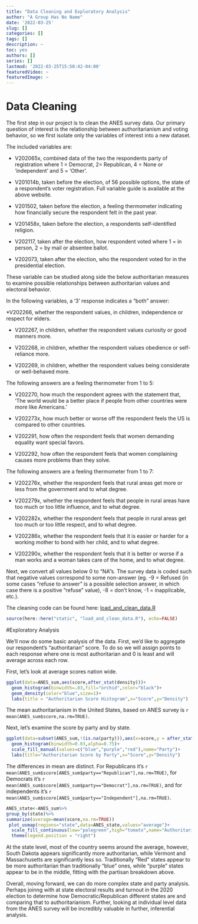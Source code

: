 ```yaml
---
title: "Data Cleaning and Exploratory Analysis"
author: "A Group Has No Name"
date: '2022-03-25'
slug: []
categories: []
tags: []
description: ~
toc: yes
authors: []
series: []
lastmod: '2022-03-25T15:50:42-04:00'
featuredVideo: ~
featuredImage: ~
---
```

# Data Cleaning

The first step in our project is to clean the ANES survey data. Our primary question of interest is the relationship between authoritarianism and voting behavior, so we first isolate only the variables of interest into a new dataset.

The included variables are:

* V202065x, combined data of the two the respondents party of registration where 1 = Democrat, 2= Republican, 4 = None or 'independent' and 5 = 'Other'.

* V201014b, taken before the election, of 56 possible options, the state of a respondent's voter registration. Full variable guide is available at the above website.

* V201502, taken before the election, a feeling thermometer indicating how financially secure the respondent felt in the past year.

* V201458x, taken before the election, a respondents self-identified religion.

* V202117, taken after the election, how respondent voted where 1 = in person, 2 = by mail or absentee ballot.

* V202073, taken after the election, who the respondent voted for in the presidential election.

These variable can be studied along side the below authoritarian measures to examine possible relationships between authoritarian values and electoral behavior.

In the following variables, a '3' response indicates a "both" answer:

*V202266, whether the respondent values, in children, independence or respect for elders.

* V202267, in children, whether the respondent values curiosity or good manners more.

* V202268, in children, whether the respondent values obedience or self-reliance more.

* V202269, in children, whether the respondent values being considerate or well-behaved more.

The following answers are a feeling thermometer from 1 to 5:

* V202270, how much the respondent agrees with the statement that, ‘The world would be a better place if people from other countries were more like Americans.’

* V202273x, how much better or worse off the respondent feels the US is compared to other countries.
 
* V202291, how often the respondent feels that women demanding equality want special favors.

* V202292, how often the respondent feels that women complaining causes more problems than they solve.

The following answers are a feeling thermometer from 1 to 7:

* V202276x, whether the respondent feels that rural areas get more or less from the government and to what degree.

* V202279x, whether the respondent feels that people in rural areas have too much or too little influence, and to what degree.

* V202282x, whether the respondent feels that people in rural areas get too much or too little respect, and to what degree.

* V202286x, whether the respondent feels that it is easier or harder for a working mother to bond with her child, and to what degree.

* V202290x, whether the respondent feels that it is better or worse if a man works and a woman takes care of the home, and to what degree.

Next, we convert all values below 0 to "NA"s. The survey data is coded such that negative values correspond to some non-answer (eg. -9 = Refused (in some cases "refuse to answer" is a possible selection answer, in which case there is a positive "refuse" value), -8 = don't know, -1 = inapplicable, etc.). 

The cleaning code can be found here: [load_and_clean_data.R](/load_and_clean_data.R)
```r
source(here::here("static", "load_and_clean_data.R"), echo=FALSE)
```


#Exploratory Analysis

We'll now do some basic analysis of the data. First, we'd like to aggregate our respondent's "authoritarian" score. To do so we will assign points to each response where one is most authoritarian and 0 is least and will average across each row.


First, let's look at average scores nation wide.

```r
ggplot(data=ANES_sum,aes(score,after_stat(density)))+
  geom_histogram(binwidth=.03,fill="orchid",color="black")+
  geom_density(color="blue",size=1)+
  labs(title = "Authoritarian Score Histogram",x="Score",y="Density")

```
The mean authoritarianism in the United States, based on ANES survey is `r mean(ANES_sum$score,na.rm=TRUE)`.

Next, let's examine the score by party and by state.


```r
ggplot(data=subset(ANES_sum,!(is.na(party))),aes(x=score,y = after_stat(density),fill=party))+
  geom_histogram(binwidth=0.03,alpha=0.75)+
  scale_fill_manual(values=c("blue","purple","red"),name="Party")+
  labs(title="Authoritarian Score by Party",x="Score",y="Density")
```

The differences in mean are distinct. For Republicans it's `r mean(ANES_sum$score[ANES_sum$party=="Republican"],na.rm=TRUE)`, for Democrats it's `r mean(ANES_sum$score[ANES_sum$party=="Democrat"],na.rm=TRUE)`, and for independents it's `r mean(ANES_sum$score[ANES_sum$party=="Independent"],na.rm=TRUE)`.

```r
ANES_state<-ANES_sum%>%
group_by(state)%>%
summarize(average=mean(score,na.rm=TRUE))
 plot_usmap(regions="state",data=ANES_state,values="average")+
  scale_fill_continuous(low="palegreen",high="tomato",name="Authoritarianism")+
  theme(legend.position = "right")
```


At the state level, most of the country seems around the average, however, South Dakota appears significantly more authoritarian, while Vermont and Massachusetts are significantly less so. Traditionally "Red" states appear to be more authoritarian than traditionally "blue" ones, while "purple" states appear to be in the middle, fitting with the partisan breakdown above.

Overall, moving forward, we can do more complex state and party analysis. Perhaps joinng with at state electoral results and turnout in the 2020 election to determine how Democratic/Republican different states are and comparing that to authoritarianism. Further, looking at individual level data from the ANES survey will be incredibly valuable in further, inferential analysis.
